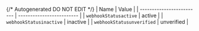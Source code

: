 {/* Autogenerated DO NOT EDIT  */}
| Name                      | Value                     |
| ------------------------- | ------------------------- |
| `webhookStatusactive`     | active                    |
| `webhookStatusinactive`   | inactive                  |
| `webhookStatusunverified` | unverified                |